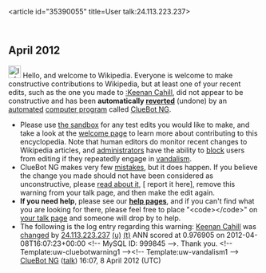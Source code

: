 <article id="35390055" title=User talk:24.113.223.237>
	<talkpage id="35390055" title="User talk:24.113.223.237">


== April 2012 ==
[[Image:Information.svg|left|25px|alt=|link=]] Hello, and welcome to Wikipedia. Everyone is welcome to make constructive contributions to Wikipedia, but at least one of your recent edits, such as the one you made to [[:Keenan Cahill]], did not appear to be constructive and has been '''automatically [[Help:Reverting|reverted]]''' (undone) by an [[automated]] [[computer program]] called [[User:ClueBot NG|ClueBot NG]]. 
* Please use [[Wikipedia:Sandbox|the sandbox]] for any test edits you would like to make, and take a look at the [[Wikipedia:Introduction|welcome page]] to learn more about contributing to this encyclopedia. Note that human editors do monitor recent changes to Wikipedia articles, and [[WP:ADMINS|administrators]] have the ability to [[WP:BLOCK|block]] users from editing if they repeatedly engage in [[WP:vandalism|vandalism]].
* ClueBot NG makes very few [[User:ClueBot NG#Information About False Positives|mistakes]], but it does happen. If you believe the change you made should not have been considered as unconstructive, please [[User:ClueBot NG#Information About False Positives|read about it]], [{{User:ClueBot NG/Warnings/FPReport|999845}} report it here], remove this warning from your talk page, and then make the edit again.
*'''If you need help''', please see our '''[[Help:Contents|help pages]]''', and if you can't find what you are looking for there, please feel free to place &quot;&lt;code&gt;{{tl|helpme}}&lt;/code&gt;&quot; on [[Special:MyTalk|your talk page]] and someone will drop by to help.
* The following is the log entry regarding this warning: [[Keenan Cahill]] was [http://en.wikipedia.org/w/index.php?title=Keenan+Cahill&amp;diff=486273402&amp;oldid=485990379 changed] by [[Special:Contributions/24.113.223.237|24.113.223.237]] [[User:24.113.223.237|(u)]] [[User talk:24.113.223.237|(t)]] ANN scored at 0.976905 on 2012-04-08T16:07:23+00:00 &lt;!-- MySQL ID: 999845 --&gt;. Thank you. &lt;!-- Template:uw-cluebotwarning1 --&gt;&lt;!-- Template:uw-vandalism1 --&gt; [[User:ClueBot NG|ClueBot NG]] ([[User talk:ClueBot NG|talk]]) 16:07, 8 April 2012 (UTC)
	</talkpage>
</article>